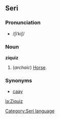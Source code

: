 ==Seri==
[[Category:Seri language]]
===Pronunciation===
*/ʃiˈkiʃ/
===Noun===
'''ziquiz'''
#(''archaic'') [[Horse]].
===Synonyms===
*[[caay]]
[[la:Ziquiz]]